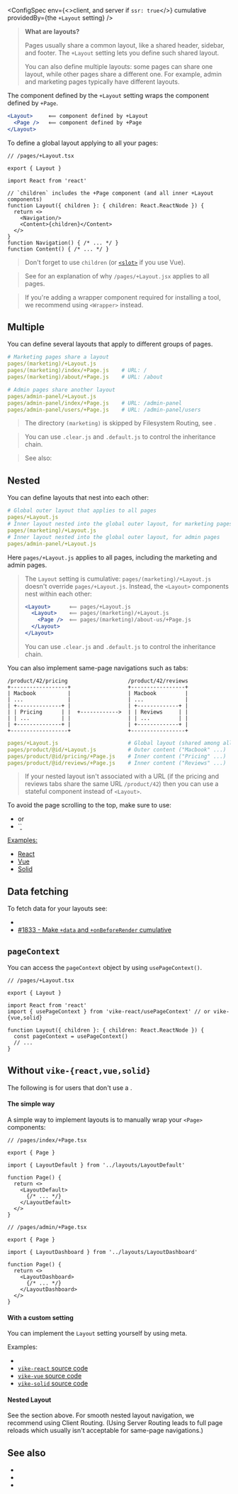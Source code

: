 
<ConfigSpec
  env={<>client, and server if <Link href="/ssr"><code>ssr: true</code></Link></>}
  cumulative
  providedBy={<ProvidedBy>the <code>+Layout</code> setting</ProvidedBy>}
/>

> **What are layouts?**
>
> Pages usually share a common layout, like a shared header, sidebar, and footer. The `+Layout` setting lets you define such shared layout.
>
> You can also define multiple layouts: some pages can share one layout, while other pages share a different one. For example, admin and marketing pages typically have different layouts.

The component defined by the `+Layout` setting wraps the component defined by <Link href="/Page">`+Page`</Link>.

```jsx
<Layout>     ⟸ component defined by +Layout
  <Page />   ⟸ component defined by +Page
</Layout>
```

To define a global layout applying to all your pages:

```tsx
// /pages/+Layout.tsx

export { Layout }

import React from 'react'

// `children` includes the +Page component (and all inner +Layout components)
function Layout({ children }: { children: React.ReactNode }) {
  return <>
    <Navigation/>
    <Content>{children}</Content>
  </>
}
function Navigation() { /* ... */ }
function Content() { /* ... */ }
```

> Don't forget to use `children` (or [`<slot>`](https://vuejs.org/guide/components/slots.html) if you use Vue).

> See <Link href="/config#inheritance" /> for an explanation of why `/pages/+Layout.jsx` applies to all pages.

> If you're adding a wrapper component required for installing a tool, we recommend using <Link href="/Wrapper">`<Wrapper>`</Link> instead.


## Multiple

You can define several layouts that apply to different groups of pages.

```yaml
# Marketing pages share a layout
pages/(marketing)/+Layout.js
pages/(marketing)/index/+Page.js    # URL: /
pages/(marketing)/about/+Page.js    # URL: /about

# Admin pages share another layout
pages/admin-panel/+Layout.js
pages/admin-panel/index/+Page.js    # URL: /admin-panel
pages/admin-panel/users/+Page.js    # URL: /admin-panel/users
```

> The directory `(marketing)` is skipped by Filesystem Routing, see <Link href="/routing#filesystem-routing" />.

> You can use <Link href="/config#clear-js">`.clear.js`</Link> and <Link href="/config#default-js">`.default.js`</Link> to control the inheritance chain.

> See also: <Link href="/config#inheritance"/>


## Nested

You can define layouts that nest into each other:

```yaml
# Global outer layout that applies to all pages
pages/+Layout.js
# Inner layout nested into the global outer layout, for marketing pages
pages/(marketing)/+Layout.js
# Inner layout nested into the global outer layout, for admin pages
pages/admin-panel/+Layout.js
```

Here `pages/+Layout.js` applies to all pages, including the marketing and admin pages.

> The `Layout` setting is cumulative: `pages/(marketing)/+Layout.js` doesn't override `pages/+Layout.js`. Instead, the `<Layout>` components nest within each other:
> ```jsx
> <Layout>      ⟸ pages/+Layout.js
>   <Layout>    ⟸ pages/(marketing)/+Layout.js
>     <Page />  ⟸ pages/(marketing)/about-us/+Page.js
>   </Layout>
> </Layout>
> ```
>
> You can use <Link href="/config#clear-js">`.clear.js`</Link> and <Link href="/config#default-js">`.default.js`</Link> to control the inheritance chain.


You can also implement same-page navigations such as tabs:

```
/product/42/pricing                   /product/42/reviews
+------------------+                  +-----------------+
| Macbook          |                  | Macbook         |
| ...              |                  | ...             |
| +--------------+ |                  | +-------------+ |
| | Pricing      | |  +------------>  | | Reviews     | |
| | ...          | |                  | | ...         | |
| +--------------+ |                  | +-------------+ |
+------------------+                  +-----------------+
```

```yaml
pages/+Layout.js                      # Global layout (shared among all pages)
pages/product/@id/+Layout.js          # Outer content ("Macbook" ...)
pages/product/@id/pricing/+Page.js    # Inner content ("Pricing" ...)
pages/product/@id/reviews/+Page.js    # Inner content ("Reviews" ...)
```

> If your nested layout isn't associated with a URL (if the pricing and reviews tabs share the same URL `/product/42`) then you can use a stateful component instead of `<Layout>`.

To avoid the page scrolling to the top, make sure to use:
- <Link href="/keepScrollPosition" /> or
- <Link href="/clientRouting#settings">`<a href="/product/42/reviews" keep-scroll-position />`</Link>

Examples:
- [React](https://github.com/vikejs/vike-react/blob/main/examples/full/pages/starship)
- [Vue](https://github.com/vikejs/vike-vue/blob/main/examples/full/pages/starship)
- [Solid](https://github.com/vikejs/vike-solid/tree/main/examples/full/pages/starship)


## Data fetching

To fetch data for your layouts see:
- <Link href="/data-fetching#page-data-with-tools" />
- [#1833 - Make `+data` and `+onBeforeRender` cumulative](https://github.com/vikejs/vike/issues/1833)


## `pageContext`

You can access <Link href="/pageContext">the `pageContext` object</Link> by using <Link href="/usePageContext">`usePageContext()`</Link>.

```tsx
// /pages/+Layout.tsx

export { Layout }

import React from 'react'
import { usePageContext } from 'vike-react/usePageContext' // or vike-{vue,solid}

function Layout({ children }: { children: React.ReactNode }) {
  const pageContext = usePageContext()
  // ...
}
```


## Without `vike-{react,vue,solid}`

The following is for users that don't use a <UiFrameworkExtension />.

#### The simple way

A simple way to implement layouts is to manually wrap your `<Page>` components:

```tsx
// /pages/index/+Page.tsx

export { Page }

import { LayoutDefault } from '../layouts/LayoutDefault'

function Page() {
  return <>
    <LayoutDefault>
      {/* ... */}
    </LayoutDefault>
  </>
}
```

```tsx
// /pages/admin/+Page.tsx

export { Page }

import { LayoutDashboard } from '../layouts/LayoutDashboard'

function Page() {
  return <>
    <LayoutDashboard>
      {/* ... */}
    </LayoutDashboard>
  </>
}
```

#### With a custom setting

You can implement the `Layout` setting yourself by using <Link href="/meta">meta</Link>.

Examples:
 - <Link href="/meta#example-layout" doNotInferSectionTitle />
 - [`vike-react` source code](https://github.com/vikejs/vike-react/blob/main/packages/vike-react)
 - [`vike-vue` source code](https://github.com/vikejs/vike-vue/blob/main/packages/vike-vue)
 - [`vike-solid` source code](https://github.com/vikejs/vike-solid/blob/main/vike-solid)


#### Nested Layout

See the <Link href="#nested" /> section above. For smooth nested layout navigation, we recommend using <Link href="/clientRouting">Client Routing</Link>. (Using <Link href="/server-routing">Server Routing</Link> leads to full page reloads which usually isn't acceptable for same-page navigations.)


## See also

- <Link href="/Wrapper" />
- <Link href="/Page" />
- <Link href="/settings" />
